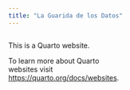 ```yaml
---
title: "La Guarida de los Datos"
---
```



::::{.columns}

::: {.column width='50%'}
This is a Quarto website.

To learn more about Quarto websites visit <https://quarto.org/docs/websites>.
:::

::: {.column width='50%'}

:::
::::

